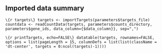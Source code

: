 ## Imported data summary
```\{r targets\}
targets <- importTargets(parameters$targets_file)
countdata <- readCountData(targets, parameters$counts_directory, parameters$gene_ids, data_column={$data_column}}, sep=",")
```

```\{r printTargets, echo=FALSE\}
datatable(targets, rownames=FALSE, options = list(pageLength = 15, columnDefs = list(list(className = 'dt-center', targets = 0:ncol(targets)-1))))
```
